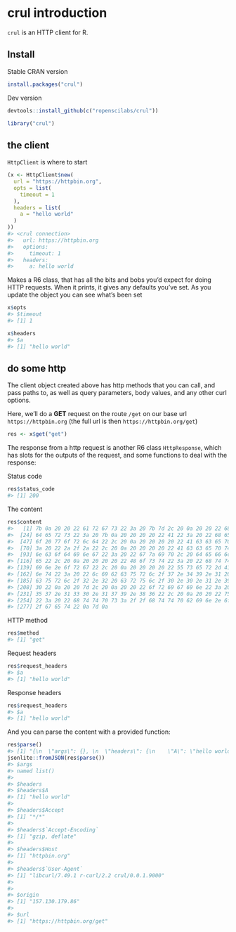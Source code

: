 <!--
%\VignetteEngine{knitr::knitr}
%\VignetteIndexEntry{crul introduction}
%\VignetteEncoding{UTF-8}
-->



crul introduction
=================

`crul` is an HTTP client for R.

## Install

Stable CRAN version


```r
install.packages("crul")
```

Dev version


```r
devtools::install_github(c("ropenscilabs/crul"))
```


```r
library("crul")
```

## the client

`HttpClient` is where to start


```r
(x <- HttpClient$new(
  url = "https://httpbin.org",
  opts = list(
    timeout = 1
  ),
  headers = list(
    a = "hello world"
  )
))
#> <crul connection> 
#>   url: https://httpbin.org
#>   options: 
#>     timeout: 1
#>   headers: 
#>     a: hello world
```

Makes a R6 class, that has all the bits and bobs you'd expect for doing HTTP 
requests. When it prints, it gives any defaults you've set. As you update 
the object you can see what's been set


```r
x$opts
#> $timeout
#> [1] 1
```


```r
x$headers
#> $a
#> [1] "hello world"
```

## do some http

The client object created above has http methods that you can call, 
and pass paths to, as well as query parameters, body values, and any other 
curl options.

Here, we'll do a __GET__ request on the route `/get` on our base url 
`https://httpbin.org` (the full url is then `https://httpbin.org/get`)


```r
res <- x$get("get")
```

The response from a http request is another R6 class `HttpResponse`, which 
has slots for the outputs of the request, and some functions to deal with 
the response:

Status code


```r
res$status_code
#> [1] 200
```

The content


```r
res$content
#>   [1] 7b 0a 20 20 22 61 72 67 73 22 3a 20 7b 7d 2c 20 0a 20 20 22 68 65 61
#>  [24] 64 65 72 73 22 3a 20 7b 0a 20 20 20 20 22 41 22 3a 20 22 68 65 6c 6c
#>  [47] 6f 20 77 6f 72 6c 64 22 2c 20 0a 20 20 20 20 22 41 63 63 65 70 74 22
#>  [70] 3a 20 22 2a 2f 2a 22 2c 20 0a 20 20 20 20 22 41 63 63 65 70 74 2d 45
#>  [93] 6e 63 6f 64 69 6e 67 22 3a 20 22 67 7a 69 70 2c 20 64 65 66 6c 61 74
#> [116] 65 22 2c 20 0a 20 20 20 20 22 48 6f 73 74 22 3a 20 22 68 74 74 70 62
#> [139] 69 6e 2e 6f 72 67 22 2c 20 0a 20 20 20 20 22 55 73 65 72 2d 41 67 65
#> [162] 6e 74 22 3a 20 22 6c 69 62 63 75 72 6c 2f 37 2e 34 39 2e 31 20 72 2d
#> [185] 63 75 72 6c 2f 32 2e 32 20 63 72 75 6c 2f 30 2e 30 2e 31 2e 39 30 30
#> [208] 30 22 0a 20 20 7d 2c 20 0a 20 20 22 6f 72 69 67 69 6e 22 3a 20 22 31
#> [231] 35 37 2e 31 33 30 2e 31 37 39 2e 38 36 22 2c 20 0a 20 20 22 75 72 6c
#> [254] 22 3a 20 22 68 74 74 70 73 3a 2f 2f 68 74 74 70 62 69 6e 2e 6f 72 67
#> [277] 2f 67 65 74 22 0a 7d 0a
```

HTTP method


```r
res$method
#> [1] "get"
```

Request headers


```r
res$request_headers
#> $a
#> [1] "hello world"
```

Response headers


```r
res$request_headers
#> $a
#> [1] "hello world"
```

And you can parse the content with a provided function:


```r
res$parse()
#> [1] "{\n  \"args\": {}, \n  \"headers\": {\n    \"A\": \"hello world\", \n    \"Accept\": \"*/*\", \n    \"Accept-Encoding\": \"gzip, deflate\", \n    \"Host\": \"httpbin.org\", \n    \"User-Agent\": \"libcurl/7.49.1 r-curl/2.2 crul/0.0.1.9000\"\n  }, \n  \"origin\": \"157.130.179.86\", \n  \"url\": \"https://httpbin.org/get\"\n}\n"
jsonlite::fromJSON(res$parse())
#> $args
#> named list()
#> 
#> $headers
#> $headers$A
#> [1] "hello world"
#> 
#> $headers$Accept
#> [1] "*/*"
#> 
#> $headers$`Accept-Encoding`
#> [1] "gzip, deflate"
#> 
#> $headers$Host
#> [1] "httpbin.org"
#> 
#> $headers$`User-Agent`
#> [1] "libcurl/7.49.1 r-curl/2.2 crul/0.0.1.9000"
#> 
#> 
#> $origin
#> [1] "157.130.179.86"
#> 
#> $url
#> [1] "https://httpbin.org/get"
```
